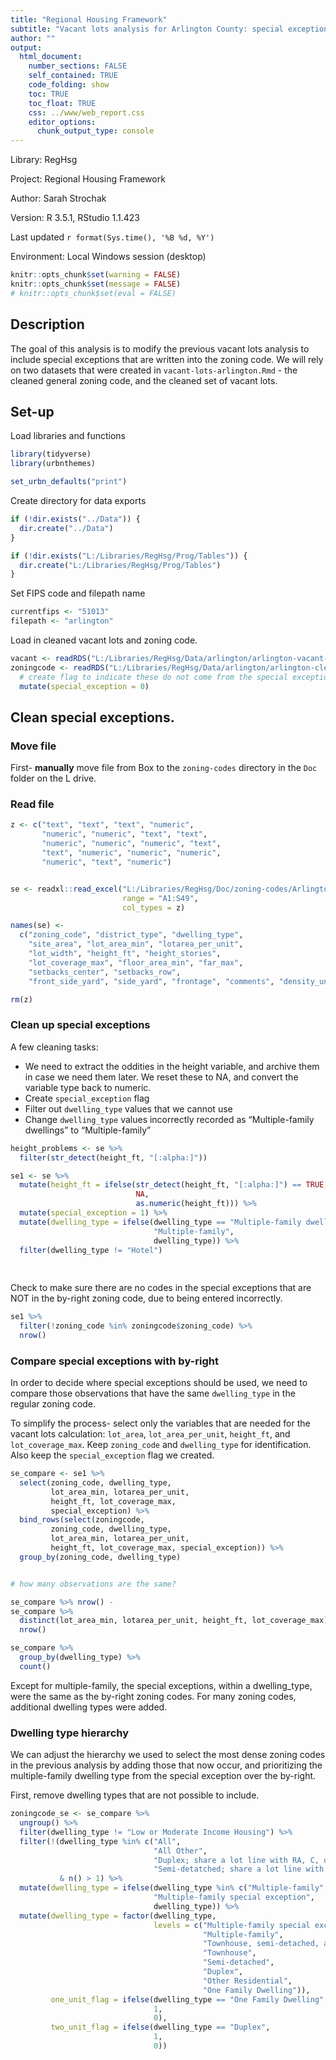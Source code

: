 ```yaml
---
title: "Regional Housing Framework"
subtitle: "Vacant lots analysis for Arlington County: special exceptions"
author: ""
output:
  html_document:
    number_sections: FALSE
    self_contained: TRUE
    code_folding: show
    toc: TRUE
    toc_float: TRUE
    css: ../www/web_report.css
    editor_options:
      chunk_output_type: console
---
```


<link rel="stylesheet" href="//fonts.googleapis.com/css?family=Lato" />

Library: RegHsg

Project: Regional Housing Framework

Author: Sarah Strochak

Version: R 3.5.1, RStudio 1.1.423

Last updated `r format(Sys.time(), '%B %d, %Y')`

Environment: Local Windows session (desktop)


```r
knitr::opts_chunk$set(warning = FALSE)
knitr::opts_chunk$set(message = FALSE)
# knitr::opts_chunk$set(eval = FALSE)
```

## Description

The goal of this analysis is to modify the previous vacant lots analysis to include special exceptions that are written into the zoning code. We will rely on two datasets that were created in `vacant-lots-arlington.Rmd` - the cleaned general zoning code, and the cleaned set of vacant lots.


## Set-up
Load libraries and functions
```r
library(tidyverse)
library(urbnthemes)

set_urbn_defaults("print")

```

Create directory for data exports
```r
if (!dir.exists("../Data")) {
  dir.create("../Data")
}

if (!dir.exists("L:/Libraries/RegHsg/Prog/Tables")) {
  dir.create("L:/Libraries/RegHsg/Prog/Tables")
}
```

Set FIPS code and filepath name
```r

currentfips <- "51013"
filepath <- "arlington"


```

Load in cleaned vacant lots and zoning code.

```r

vacant <- readRDS("L:/Libraries/RegHsg/Data/arlington/arlington-vacant-lots.Rdata")
zoningcode <- readRDS("L:/Libraries/RegHsg/Data/arlington/arlington-clean-zoning-code.Rdata") %>% 
  # create flag to indicate these do not come from the special exceptions file
  mutate(special_exception = 0)

```


## Clean special exceptions.

### Move file 

First- **manually** move file from Box to the `zoning-codes` directory in the `Doc` folder on the L drive.

### Read file

```r

z <- c("text", "text", "text", "numeric",
       "numeric", "numeric", "text", "text",
       "numeric", "numeric", "numeric", "text",
       "text", "numeric", "numeric", "numeric",
       "numeric", "text", "numeric")


se <- readxl::read_excel("L:/Libraries/RegHsg/Doc/zoning-codes/Arlington Multiple Family Special Exceptions 2.19.19.xlsx", 
                         range = "A1:S49", 
                         col_types = z)

names(se) <- 
  c("zoning_code", "district_type", "dwelling_type",
    "site_area", "lot_area_min", "lotarea_per_unit",
    "lot_width", "height_ft", "height_stories",
    "lot_coverage_max", "floor_area_min", "far_max",
    "setbacks_center", "setbacks_row",
    "front_side_yard", "side_yard", "frontage", "comments", "density_units_per_acre")

rm(z)

```

### Clean up special exceptions

A few cleaning tasks:

* We need to extract the oddities in the height variable, and archive them in case we need them later. We reset these to NA, and convert the variable type back to numeric.
* Create `special_exception` flag
* Filter out `dwelling_type` values that we cannot use
* Change `dwelling_type` values incorrectly recorded as "Multiple-family dwellings" to "Multiple-family"

```r

height_problems <- se %>% 
  filter(str_detect(height_ft, "[:alpha:]"))

se1 <- se %>% 
  mutate(height_ft = ifelse(str_detect(height_ft, "[:alpha:]") == TRUE,
                            NA,
                            as.numeric(height_ft))) %>% 
  mutate(special_exception = 1) %>% 
  mutate(dwelling_type = ifelse(dwelling_type == "Multiple-family dwellings",
                                "Multiple-family",
                                dwelling_type)) %>% 
  filter(dwelling_type != "Hotel")
  
  
```

Check to make sure there are no codes in the special exceptions that are NOT in the by-right zoning code, due to being entered incorrectly.

```r

se1 %>% 
  filter(!zoning_code %in% zoningcode$zoning_code) %>% 
  nrow()

```

### Compare special exceptions with by-right

In order to decide where special exceptions should be used, we need to compare those observations that have the same `dwelling_type` in the regular zoning code. 

To simplify the process- select only the variables that are needed for the vacant lots calculation:
`lot_area`, `lot_area_per_unit`, `height_ft`, and `lot_coverage_max`. Keep `zoning_code` and `dwelling_type` for identification. Also keep the `special_exception` flag we created.

```r

se_compare <- se1 %>% 
  select(zoning_code, dwelling_type,
         lot_area_min, lotarea_per_unit,
         height_ft, lot_coverage_max,
         special_exception) %>% 
  bind_rows(select(zoningcode,
         zoning_code, dwelling_type,
         lot_area_min, lotarea_per_unit,
         height_ft, lot_coverage_max, special_exception)) %>% 
  group_by(zoning_code, dwelling_type)


# how many observations are the same?

se_compare %>% nrow() -
se_compare %>% 
  distinct(lot_area_min, lotarea_per_unit, height_ft, lot_coverage_max) %>% 
  nrow()

se_compare %>% 
  group_by(dwelling_type) %>% 
  count()

```
Except for multiple-family, the special exceptions, within a dwelling_type, were the same as the by-right zoning codes. For many zoning codes, additional dwelling types were added. 

### Dwelling type hierarchy

We can adjust the hierarchy we used to select the most dense zoning codes in the previous analysis by adding those that now occur, and prioritizing the multiple-family dwelling type from the special exception over the by-right. 

First, remove dwelling types that are not possible to include.

```r

zoningcode_se <- se_compare %>% 
  ungroup() %>% 
  filter(dwelling_type != "Low or Moderate Income Housing") %>% 
  filter(!(dwelling_type %in% c("All",
                                "All Other",
                                "Duplex; share a lot line with RA, C, or M",
                                "Semi-detatched; share a lot line with RA, C, or M"))
           & n() > 1) %>% 
  mutate(dwelling_type = ifelse(dwelling_type %in% c("Multiple-family", "Apartment"),
                                "Multiple-family special exception",
                                dwelling_type)) %>% 
  mutate(dwelling_type = factor(dwelling_type,
                                levels = c("Multiple-family special exception",
                                           "Multiple-family",
                                           "Townhouse, semi-detached, and existing one-family dwellings",
                                           "Townhouse",
                                           "Semi-detached",
                                           "Duplex",
                                           "Other Residential",
                                           "One Family Dwelling")),
         one_unit_flag = ifelse(dwelling_type == "One Family Dwelling",
                                1,
                                0),
         two_unit_flag = ifelse(dwelling_type == "Duplex",
                                1,
                                0))

```









